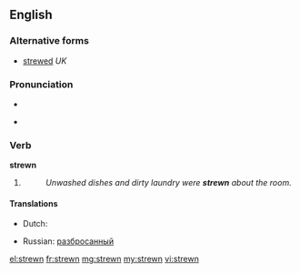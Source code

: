==English==

===Alternative forms===
* [[strewed]] ''UK''

===Pronunciation===
* {{IPA|/ˈstrʊən/}}
* {{audio|en-us-strewn.ogg|Audio (US)}}
*: {{rhymes|uːn}}

===Verb===
'''strewn'''

# {{past participle of|strew}}
#: ''Unwashed dishes and dirty laundry were '''strewn''' about the room.''

====Translations====
{{trans-top|Past participle of to strew}}
* Dutch: {{t+|nl|gestrooid}}
{{trans-mid}}
* Russian: [[разбросанный]]
{{trans-bottom}}

[[el:strewn]]
[[fr:strewn]]
[[mg:strewn]]
[[my:strewn]]
[[vi:strewn]]